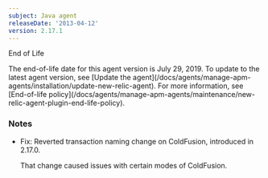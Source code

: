 ```yaml
---
subject: Java agent
releaseDate: '2013-04-12'
version: 2.17.1
---
```


End of Life

<Callout variant="important">
  The end-of-life date for this agent version is July 29, 2019. To update to the latest agent version, see [Update the agent](/docs/agents/manage-apm-agents/installation/update-new-relic-agent). For more information, see [End-of-life policy](/docs/agents/manage-apm-agents/maintenance/new-relic-agent-plugin-end-life-policy).
</Callout>

### Notes

* Fix: Reverted transaction naming change on ColdFusion, introduced in 2.17.0.

  That change caused issues with certain modes of ColdFusion.
